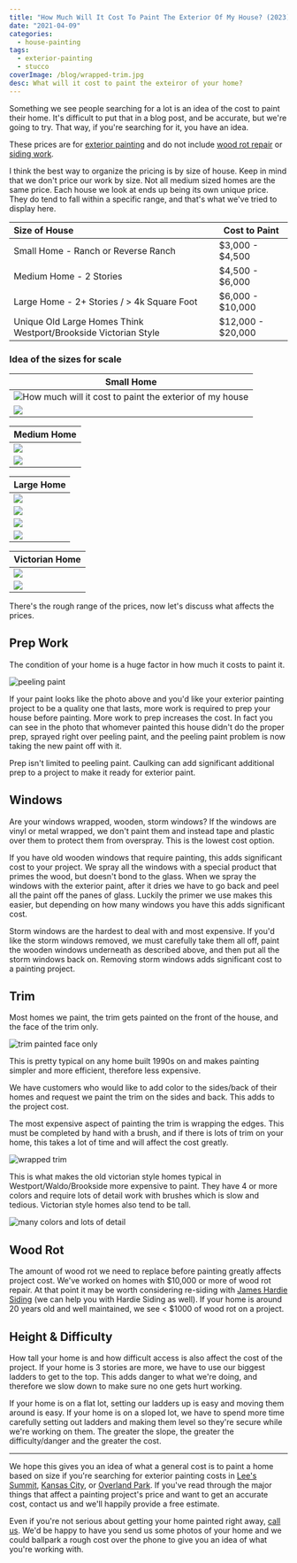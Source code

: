 ```yaml
---
title: "How Much Will It Cost To Paint The Exterior Of My House? (2023) | Great Plains Painting"
date: "2021-04-09"
categories:
  - house-painting
tags:
  - exterior-painting
  - stucco
coverImage: /blog/wrapped-trim.jpg
desc: What will it cost to paint the exteiror of your home?
---
```


Something we see people searching for a lot is an idea of the cost to paint their home. It's difficult to put that in a blog post, and be accurate, but we're going to try. That way, if you're searching for it, you have an idea.

These prices are for [exterior painting](https://greatplainspaintingkc.com/exterior-painting-kansas-city/) and do not include [wood rot repair](https://www.greatplainspaintingkc.com/wood-rot-repair-kansas-city/) or [siding work](https://www.greatplainspaintingkc.com/james-hardie-siding-kansas-city/).

I think the best way to organize the pricing is by size of house. Keep in mind that we don't price our work by size. Not all medium sized homes are the same price. Each house we look at ends up being its own unique price. They do tend to fall within a specific range, and that's what we've tried to display here.

| Size of House                                                   | Cost to Paint     |
| :-------------------------------------------------------------- | ----------------- |
| Small Home - Ranch or Reverse Ranch                             | $3,000 - $4,500   |
| Medium Home - 2 Stories                                         | $4,500 - $6,000   |
| Large Home - 2+ Stories / > 4k Square Foot                      | $6,000 - $10,000  |
| Unique Old Large Homes Think Westport/Brookside Victorian Style | $12,000 - $20,000 |

### Idea of the sizes for scale

| Small Home                                                                           |
| ------------------------------------------------------------------------------------ |
| ![How much will it cost to paint the exterior of my house](/blog/images/small-1.jpg) |
| ![](/blog/images/small-2.jpg)                                                        |

| Medium Home                    |
| ------------------------------ |
| ![](/blog/images/medium-1.jpg) |
| ![](/blog/images/medium-2.jpg) |

| Large Home                 |
| -------------------------- |
| ![](/blog/images/lg-1.jpg) |
| ![](/blog/images/lg-2.jpg) |
| ![](/blog/images/lg-3.jpg) |
| ![](/blog/images/lg-4.jpg) |

| Victorian Home                    |
| --------------------------------- |
| ![](/blog/images/victorian-1.jpg) |
| ![](/blog/images/victorian-2.jpg) |

There's the rough range of the prices, now let's discuss what affects the prices.

## Prep Work

The condition of your home is a huge factor in how much it costs to paint it.

![peeling paint](/blog/images/bad-shingle-scaled.jpeg)

If your paint looks like the photo above and you'd like your exterior painting project to be a quality one that lasts, more work is required to prep your house before painting. More work to prep increases the cost. In fact you can see in the photo that whomever painted this house didn't do the proper prep, sprayed right over peeling paint, and the peeling paint problem is now taking the new paint off with it.

Prep isn't limited to peeling paint. Caulking can add significant additional prep to a project to make it ready for exterior paint.

## Windows

Are your windows wrapped, wooden, storm windows? If the windows are vinyl or metal wrapped, we don't paint them and instead tape and plastic over them to protect them from overspray. This is the lowest cost option.

If you have old wooden windows that require painting, this adds significant cost to your project. We spray all the windows with a special product that primes the wood, but doesn't bond to the glass. When we spray the windows with the exterior paint, after it dries we have to go back and peel all the paint off the panes of glass. Luckily the primer we use makes this easier, but depending on how many windows you have this adds significant cost.

Storm windows are the hardest to deal with and most expensive. If you'd like the storm windows removed, we must carefully take them all off, paint the wooden windows underneath as described above, and then put all the storm windows back on. Removing storm windows adds significant cost to a painting project.

## Trim

Most homes we paint, the trim gets painted on the front of the house, and the face of the trim only.

![trim painted face only](/blog/images/Screen-Shot-2021-04-08-at-7.41.10-AM.png)

This is pretty typical on any home built 1990s on and makes painting simpler and more efficient, therefore less expensive.

We have customers who would like to add color to the sides/back of their homes and request we paint the trim on the sides and back. This adds to the project cost.

The most expensive aspect of painting the trim is wrapping the edges. This must be completed by hand with a brush, and if there is lots of trim on your home, this takes a lot of time and will affect the cost greatly.

![wrapped trim](/blog/images/wrapped-trim.jpg)

This is what makes the old victorian style homes typical in Westport/Waldo/Brookside more expensive to paint. They have 4 or more colors and require lots of detail work with brushes which is slow and tedious. Victorian style homes also tend to be tall.

![many colors and lots of detail](/blog/images/kc-exterior-house-painters.jpg)

## Wood Rot

The amount of wood rot we need to replace before painting greatly affects project cost. We've worked on homes with $10,000 or more of wood rot repair. At that point it may be worth considering re-siding with [James Hardie Siding](https://greatplainspaintingkc.com/james-hardie-siding-kansas-city/) (we can help you with Hardie Siding as well). If your home is around 20 years old and well maintained, we see < $1000 of wood rot on a project.

## Height & Difficulty

How tall your home is and how difficult access is also affect the cost of the project. If your home is 3 stories are more, we have to use our biggest ladders to get to the top. This adds danger to what we're doing, and therefore we slow down to make sure no one gets hurt working.

If your home is on a flat lot, setting our ladders up is easy and moving them around is easy. If your home is on a sloped lot, we have to spend more time carefully setting out ladders and making them level so they're secure while we're working on them. The greater the slope, the greater the difficulty/danger and the greater the cost.

---

We hope this gives you an idea of what a general cost is to paint a home based on size if you're searching for exterior painting costs in [Lee's Summit](https://www.greatplainspaintingkc.com/service-area/painters-lees-summit-mo/), [Kansas City](https://www.greatplainspaintingkc.com/), or [Overland Park](https://www.greatplainspaintingkc.com/service-area/painters-overland-park-ks/). If you've read through the major things that affect a painting project's price and want to get an accurate cost, contact us and we'll happily provide a free estimate.

Even if you're not serious about getting your home painted right away, [call us](https://greatplainspaintingkc.com/contact/). We'd be happy to have you send us some photos of your home and we could ballpark a rough cost over the phone to give you an idea of what you're working with.
